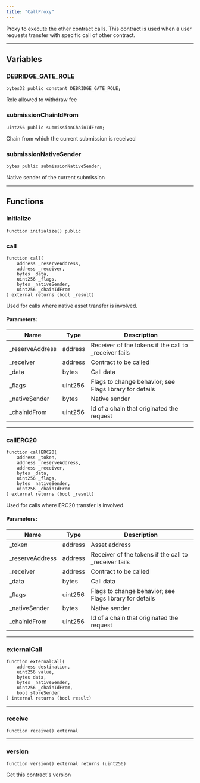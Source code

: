 ```yaml
---
title: "CallProxy"
---
```


Proxy to execute the other contract calls. This contract is used when a user requests transfer with specific call of other contract.

---

## Variables

### DEBRIDGE_GATE_ROLE
```solidity
bytes32 public constant DEBRIDGE_GATE_ROLE;
```
Role allowed to withdraw fee

### submissionChainIdFrom
```solidity
uint256 public submissionChainIdFrom;
```
Chain from which the current submission is received

### submissionNativeSender
```solidity
bytes public submissionNativeSender;
```
Native sender of the current submission

---

## Functions

### initialize
```solidity
function initialize() public
```

### call
```solidity
function call(
    address _reserveAddress,
    address _receiver,
    bytes _data,
    uint256 _flags,
    bytes _nativeSender,
    uint256 _chainIdFrom
) external returns (bool _result)
```
Used for calls where native asset transfer is involved.

#### Parameters:

| Name            | Type     | Description                                                        |
|-----------------|----------|--------------------------------------------------------------------|
| _reserveAddress | address  | Receiver of the tokens if the call to _receiver fails              |
| _receiver       | address  | Contract to be called                                              |
| _data           | bytes    | Call data                                                          |
| _flags          | uint256  | Flags to change behavior; see Flags library for details           |
| _nativeSender   | bytes    | Native sender                                                      |
| _chainIdFrom    | uint256  | Id of a chain that originated the request                          |

---

### callERC20
```solidity
function callERC20(
    address _token,
    address _reserveAddress,
    address _receiver,
    bytes _data,
    uint256 _flags,
    bytes _nativeSender,
    uint256 _chainIdFrom
) external returns (bool _result)
```
Used for calls where ERC20 transfer is involved.

#### Parameters:

| Name            | Type     | Description                                                        |
|-----------------|----------|--------------------------------------------------------------------|
| _token          | address  | Asset address                                                       |
| _reserveAddress | address  | Receiver of the tokens if the call to _receiver fails              |
| _receiver       | address  | Contract to be called                                              |
| _data           | bytes    | Call data                                                          |
| _flags          | uint256  | Flags to change behavior; see Flags library for details           |
| _nativeSender   | bytes    | Native sender                                                      |
| _chainIdFrom    | uint256  | Id of a chain that originated the request                          |

---

### externalCall
```solidity
function externalCall(
    address destination,
    uint256 value,
    bytes data,
    bytes _nativeSender,
    uint256 _chainIdFrom,
    bool storeSender
) internal returns (bool result)
```

---

### receive
```solidity
function receive() external
```

---

### version
```solidity
function version() external returns (uint256)
```
Get this contract's version
